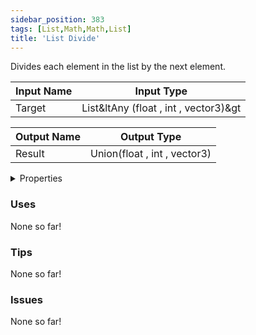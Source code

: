 ```yaml
---
sidebar_position: 383
tags: [List,Math,Math,List]
title: 'List Divide'
---
```


Divides each element in the list by the next element.




<EsbSvg />

| Input Name | Input Type |
|-----------|-----------|
| Target | List&ltAny (float , int , vector3)&gt |

| Output Name | Output Type |
|-----------|-----------|
| Result | Union(float , int , vector3) |


<details>
  <summary>Properties</summary>
  <div>
    <div>
    <table>
      <thead>
        <tr>
          <th>Is beta required?</th>
          <th>❌</th>
        </tr>
        <tr>
          <th>Is this chip a trolling risk?</th>
          <th>❌</th>
        </tr>
        <tr>
          <th>Is this chip a role assignment risk?</th>
          <th>❌</th>
        </tr>
        <tr>
          <th>Chip UUID</th>
          <th>7e5af908-533d-4d42-b3c9-0159e2b5fd55</th>
        </tr>
      </thead>
    </table>
    </div>
  </div>
</details>

### Uses

None so far!

### Tips

None so far!

### Issues

None so far!